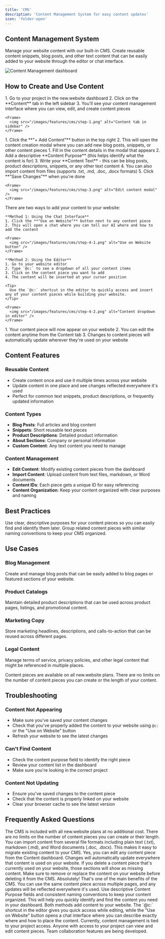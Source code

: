 ```yaml
---
title: 'CMS'
description: 'Content Management System for easy content updates'
icon: 'folder-open'
---
```


## Content Management System

Manage your website content with our built-in CMS. Create reusable content snippets, blog posts, and other text content that can be easily added to your website through the editor or chat interface.

<Frame>
  <img src="/images/features/cms/dashboard.png" alt="Content Management dashboard" />
</Frame>

## How to Create and Use Content

<Steps>
  <Step title="Navigate to Content">
    1. Go to your project in the new.website dashboard
    2. Click on the **Content** tab in the left sidebar
    3. You'll see your content management interface where you can view, edit, and create content pieces
    
    <Frame>
      <img src="/images/features/cms/step-1.png" alt="Content tab in sidebar" />
    </Frame>
  </Step>
  
  <Step title="Add New Content">
    1. Click the **"+ Add Content"** button in the top right
    2. This will open the content creation modal where you can add new blog posts, snippets, or other content pieces
  </Step>
  
  <Step title="Create Your Content">
    1. Fill in the content details in the modal that appears
    2. Add a descriptive **Content Purpose** (this helps identify what the content is for)
    3. Write your **Content Text** - this can be blog posts, product descriptions, snippets, or any other text content
    4. You can also import content from files (supports .txt, .md, .doc, .docx formats)
    5. Click **"Save Changes"** when you're done
    
    <Frame>
      <img src="/images/features/cms/step-3.png" alt="Edit content modal" />
    </Frame>
  </Step>
  
  <Step title="Add Content to Your Website">
    There are two ways to add your content to your website:
    
    **Method 1: Using the Chat Interface**
    1. Click the **"Use on Website"** button next to any content piece
    2. This will open a chat where you can tell our AI where and how to add the content
    
    <Frame>
      <img src="/images/features/cms/step-4-1.png" alt="Use on Website button" />
    </Frame>
    
    **Method 2: Using the Editor**
    1. Go to your website editor
    2. Type `@c:` to see a dropdown of all your content items
    3. Click on the content piece you want to add
    4. The content will be inserted at your cursor position
    
    <Tip>
      Use the `@c:` shortcut in the editor to quickly access and insert any of your content pieces while building your website.
    </Tip>
    
    <Frame>
      <img src="/images/features/cms/step-4-2.png" alt="Content dropdown in editor" />
    </Frame>
  </Step>
  
  <Step title="Content Added">
    1. Your content piece will now appear on your website
    2. You can edit the content anytime from the Content tab
    3. Changes to content pieces will automatically update wherever they're used on your website
  </Step>
</Steps>

## Content Features

### Reusable Content
- Create content once and use it multiple times across your website
- Update content in one place and see changes reflected everywhere it's used
- Perfect for common text snippets, product descriptions, or frequently updated information

### Content Types
- **Blog Posts**: Full articles and blog content
- **Snippets**: Short reusable text pieces
- **Product Descriptions**: Detailed product information
- **About Sections**: Company or personal information
- **Custom Content**: Any text content you need to manage

### Content Management
- **Edit Content**: Modify existing content pieces from the dashboard
- **Import Content**: Upload content from text files, markdown, or Word documents
- **Content IDs**: Each piece gets a unique ID for easy referencing
- **Content Organization**: Keep your content organized with clear purposes and naming

## Best Practices

<CardGroup cols={2}>
  <Card title="Descriptive Purposes" icon="tag">
    Use clear, descriptive purposes for your content pieces so you can easily find and identify them later.
  </Card>
  
  <Card title="Organize Content" icon="folder">
    Group related content pieces with similar naming conventions to keep your CMS organized.
  </Card>
</CardGroup>

## Use Cases

### Blog Management
Create and manage blog posts that can be easily added to blog pages or featured sections of your website.

### Product Catalogs
Maintain detailed product descriptions that can be used across product pages, listings, and promotional content.

### Marketing Copy
Store marketing headlines, descriptions, and calls-to-action that can be reused across different pages.

### Legal Content
Manage terms of service, privacy policies, and other legal content that might be referenced in multiple places.

<Note>
  Content pieces are available on all new.website plans. There are no limits on the number of content pieces you can create or the length of your content.
</Note>

## Troubleshooting

### Content Not Appearing
- Make sure you've saved your content changes
- Check that you've properly added the content to your website using `@c:` or the "Use on Website" button
- Refresh your website to see the latest changes

### Can't Find Content
- Check the content purpose field to identify the right piece
- Review your content list in the dashboard
- Make sure you're looking in the correct project

### Content Not Updating
- Ensure you've saved changes to the content piece
- Check that the content is properly linked on your website
- Clear your browser cache to see the latest version

## Frequently Asked Questions

<AccordionGroup>
  <Accordion title="Is there a cost for using the CMS?">
    The CMS is included with all new.website plans at no additional cost. There are no limits on the number of content pieces you can create or their length.
  </Accordion>

  <Accordion title="What file formats can I import for content?">
    You can import content from several file formats including plain text (.txt), markdown (.md), and Word documents (.doc, .docx). This makes it easy to migrate existing content to your CMS.
  </Accordion>

  <Accordion title="Can I edit content after it's been added to my website?">
    Yes, you can edit any content piece from the Content dashboard. Changes will automatically update everywhere that content is used on your website.
  </Accordion>

  <Accordion title="What happens if I delete a content piece that's being used on my website?">
    If you delete a content piece that's currently used on your website, those sections will show as missing content. Make sure to remove or replace the content on your website before deleting it from the CMS.
  </Accordion>

  <Accordion title="Can I use the same content piece multiple times on my website?">
    Absolutely! That's one of the main benefits of the CMS. You can use the same content piece across multiple pages, and any updates will be reflected everywhere it's used.
  </Accordion>

  <Accordion title="How do I organize my content pieces?">
    Use descriptive Content Purpose fields and consistent naming conventions to keep your content organized. This will help you quickly identify and find the content you need in your dashboard.
  </Accordion>

  <Accordion title="What's the difference between using @c: and the 'Use on Website' button?">
    Both methods add content to your website. The `@c:` shortcut in the editor gives you quick access while editing, while the "Use on Website" button opens a chat interface where you can describe exactly where and how to place the content.
  </Accordion>

  <Accordion title="Can I collaborate with others on content creation?">
    Currently, content management is tied to your project access. Anyone with access to your project can view and edit content pieces. Team collaboration features are being developed.
  </Accordion>
</AccordionGroup>